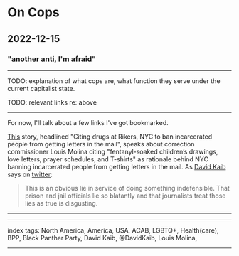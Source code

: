 # On Cops

## 2022-12-15

### "another anti, I'm afraid"

---

TODO: explanation of what cops are, what function they serve under the current capitalist state.

TODO: relevant links re: above

---

For now, I'll talk about a few links I've got bookmarked.

[This](https://www.wnyc.org/story/citing-drugs-rikers-nyc-ban-incarcerated-people-getting-letters-mail/) story, headlined "Citing drugs at Rikers, NYC to ban incarcerated people from getting letters in the mail", speaks about correction commissioner Louis Molina citing "fentanyl-soaked children’s drawings, love letters, prayer schedules, and T-shirts" as rationale behind NYC banning incarcerated people from getting letters in the mail. As [David Kaib](https://twitter.com/DavidKaib) says on [twitter](https://twitter.com/DavidKaib/status/1585764778550562816):

> This is an obvious lie in service of doing something indefensible. That prison and jail officials lie so blatantly and that journalists treat those lies as true is disgusting.

---



---

index tags: North America, America, USA, ACAB, LGBTQ+, Health(care), BPP, Black Panther Party, David Kaib, @DavidKaib, Louis Molina, 

---

